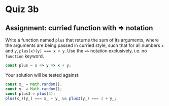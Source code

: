 # Quiz 3b

## Assignment: curried function with => notation

Write a function named `plus` that returns the sum of its arguments, where the arguments are being passed in curried style, such that for all numbers `x` and `y`, `plus(x)(y) === x + y`.
Use the `=>` notation exclusively, i.e. no `function` keyword.

```javascript copy showLineNumbers filename="Solution"
const plus = x => y => x + y;
```

Your solution will be tested against:

```js copy
const x_ = Math.random();
const y_ = Math.random();
const plus3 = plus(3);
plus(x_)(y_) === x_ + y_ && plus3(y_) === 3 + y_;
```